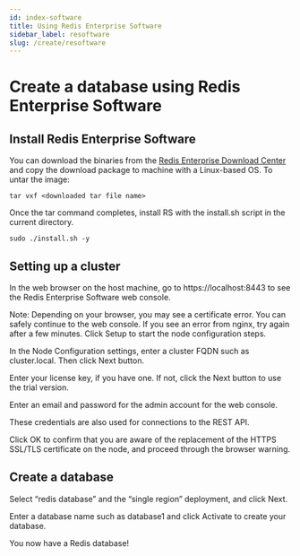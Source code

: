 ```yaml
---
id: index-software
title: Using Redis Enterprise Software
sidebar_label: resoftware
slug: /create/resoftware
---
```



# Create a database using Redis Enterprise Software


## Install Redis Enterprise Software 

You can download the binaries from the [Redis Enterprise Download Center](https://www.redislabs.com/redis-enterprise-software/download-center/software/) and copy the download package to machine with a Linux-based OS. To untar the image:

```
tar vxf <downloaded tar file name>
```

Once the tar command completes, install RS with the install.sh script in the current directory.

```
sudo ./install.sh -y
```

## Setting up a cluster 

In the web browser on the host machine, go to https://localhost:8443 to see the Redis Enterprise Software web console.

Note: Depending on your browser, you may see a certificate error. You can safely continue to the web console.
If you see an error from nginx, try again after a few minutes.
Click Setup to start the node configuration steps.


In the Node Configuration settings, enter a cluster FQDN such as cluster.local. Then click Next button.

Enter your license key, if you have one. If not, click the Next button to use the trial version.

Enter an email and password for the admin account for the web console.

These credentials are also used for connections to the REST API.

Click OK to confirm that you are aware of the replacement of the HTTPS SSL/TLS certificate on the node, and proceed through the browser warning.

## Create a database 

Select “redis database” and the “single region” deployment, and click Next.

Enter a database name such as database1 and click Activate to create your database.

You now have a Redis database!
 





